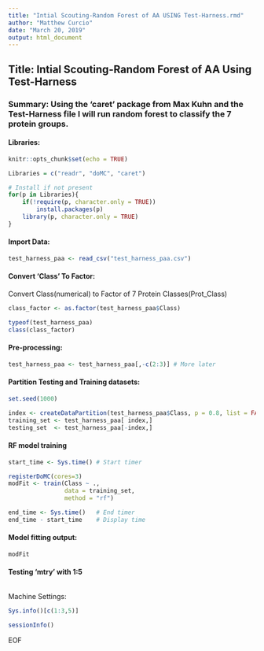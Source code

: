 ```yaml
---
title: "Intial Scouting-Random Forest of AA USING Test-Harness.rmd"
author: "Matthew Curcio"
date: "March 20, 2019"
output: html_document
---
```


## Title: Intial Scouting-Random Forest of AA Using Test-Harness

### Summary: Using the 'caret' package from Max Kuhn and the Test-Harness file I will run random forest to classify the 7 protein groups.

#### Libraries:
```r
knitr::opts_chunk$set(echo = TRUE)

Libraries = c("readr", "doMC", "caret")

# Install if not present
for(p in Libraries){
    if(!require(p, character.only = TRUE))
        install.packages(p)
    library(p, character.only = TRUE)
}
```


#### Import Data:
```r
test_harness_paa <- read_csv("test_harness_paa.csv")
```


#### Convert 'Class' To Factor:
Convert Class(numerical) to Factor of 7 Protein Classes(Prot_Class)
```r
class_factor <- as.factor(test_harness_paa$Class)

typeof(test_harness_paa)
class(class_factor)
```


#### Pre-processing: 
```r
test_harness_paa <- test_harness_paa[,-c(2:3)] # More later
```


#### Partition Testing and Training datasets:
```r
set.seed(1000)

index <- createDataPartition(test_harness_paa$Class, p = 0.8, list = FALSE)
training_set <- test_harness_paa[ index,]
testing_set  <- test_harness_paa[-index,]
```


#### RF model training
```r
start_time <- Sys.time() # Start timer

registerDoMC(cores=3)
modFit <- train(Class ~ ., 
                data = training_set,
                method = "rf")

end_time <- Sys.time()   # End timer
end_time - start_time    # Display time
```


#### Model fitting output:
```r
modFit
```

#### Testing 'mtry' with 1:5
```r

```


Machine Settings:
```r
Sys.info()[c(1:3,5)]
```
```r
sessionInfo()
```
EOF